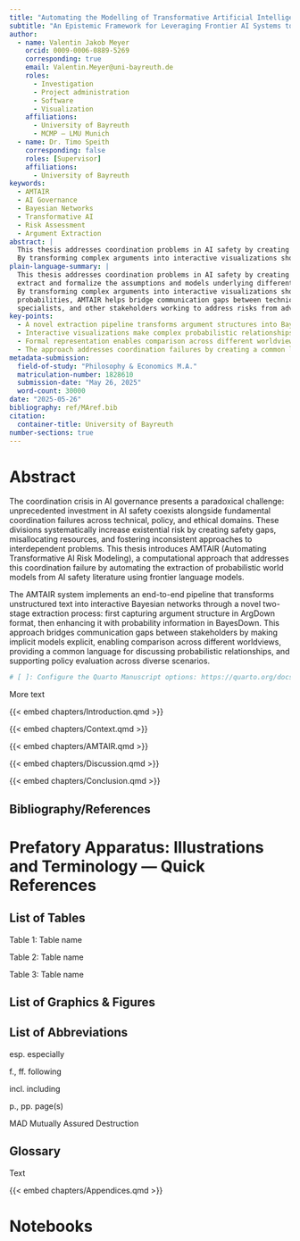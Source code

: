 ```yaml
---
title: "Automating the Modelling of Transformative Artificial Intelligence Risks"
subtitle: "An Epistemic Framework for Leveraging Frontier AI Systems to Upscale Conditional Policy Assessments in Bayesian Networks on a Narrow Path towards Existential Safety"
author:
  - name: Valentin Jakob Meyer
    orcid: 0009-0006-0889-5269
    corresponding: true
    email: Valentin.Meyer@uni-bayreuth.de
    roles:
      - Investigation
      - Project administration
      - Software
      - Visualization
    affiliations:
      - University of Bayreuth
      - MCMP — LMU Munich
  - name: Dr. Timo Speith
    corresponding: false
    roles: [Supervisor]
    affiliations:
      - University of Bayreuth
keywords:
  - AMTAIR
  - AI Governance
  - Bayesian Networks
  - Transformative AI
  - Risk Assessment
  - Argument Extraction
abstract: |
  This thesis addresses coordination problems in AI safety by creating tools that automatically extract and formalize the assumptions and models underlying different approaches to AI governance.
  By transforming complex arguments into interactive visualizations showing relationships and probabilities, AMTAIR helps bridge communication gaps between technical researchers, policy specialists, and other stakeholders working to address risks from advanced AI.
plain-language-summary: |
  This thesis addresses coordination problems in AI safety by creating tools that automatically
  extract and formalize the assumptions and models underlying different approaches to AI governance.
  By transforming complex arguments into interactive visualizations showing relationships and
  probabilities, AMTAIR helps bridge communication gaps between technical researchers, policy
  specialists, and other stakeholders working to address risks from advanced AI.
key-points:
  - A novel extraction pipeline transforms argument structures into Bayesian networks through a two-stage process
  - Interactive visualizations make complex probabilistic relationships accessible to diverse stakeholders
  - Formal representation enables comparison across different worldviews and assumptions
  - The approach addresses coordination failures by creating a common language for AI risk assessment
metadata-submission:
  field-of-study: "Philosophy & Economics M.A."
  matriculation-number: 1828610
  submission-date: "May 26, 2025"
  word-count: 30000
date: "2025-05-26"
bibliography: ref/MAref.bib
citation:
  container-title: University of Bayreuth
number-sections: true
---
```


# Abstract {.unnumbered}

The coordination crisis in AI governance presents a paradoxical challenge: unprecedented investment in AI safety coexists alongside fundamental coordination failures across technical, policy, and ethical domains. These divisions systematically increase existential risk by creating safety gaps, misallocating resources, and fostering inconsistent approaches to interdependent problems. This thesis introduces AMTAIR (Automating Transformative AI Risk Modeling), a computational approach that addresses this coordination failure by automating the extraction of probabilistic world models from AI safety literature using frontier language models.

The AMTAIR system implements an end-to-end pipeline that transforms unstructured text into interactive Bayesian networks through a novel two-stage extraction process: first capturing argument structure in ArgDown format, then enhancing it with probability information in BayesDown. This approach bridges communication gaps between stakeholders by making implicit models explicit, enabling comparison across different worldviews, providing a common language for discussing probabilistic relationships, and supporting policy evaluation across diverse scenarios.

<!-- [ ] Figure out Outline to Outline to Draft Workflow -->

<!-- [ ] Figure out Thesis "styling" (book vs manuscript) -->

<!-- [ ] Setup reliable "save as PDF" -->

<!-- [ ] Setup "save as LaTeX" -->

<!-- [ ] Adapt LaTeX / PDF based on (journal) template -->

<!-- [ ]: Clean up the introduction -->

<!-- [ ]: Test Quarto-Code-Links: https://quarto.org/docs/manuscripts/components.html#code-links -->

```r
# [ ]: Configure the Quarto Manuscript options: https://quarto.org/docs/manuscripts/components.html#including-notebooks
```

```{=html}
<!-- 
# Grading

## Research (10%)
• demonstrates knowledge of the subject area as drawn from appropriate sources
• incorporates insights from in-class discussions
• draws on appropriate additional materials beyond those covered in class (primary as well as secondary sources)
• covers relevant material at appropriate level of detail

## Structure (10%)
• outlines project clearly in the introduction
• discussion follows a logical order
• order of sections corresponds to outline
• uses appropriate topic and transition sentences
• employs proper signposting and cross-referencing throughout paper
• sections are appropriately numbered and headlined

##Language and Style (10%)
• employs appropriate tone and academic language
• uses effective and sophisticated sentence variety, diction, and vocabulary
• employs correct English spelling and grammar
• is clearly written and uses appropriate sentence complexity
• communicates main points effectively / is easy to follow
• formats citations and references correctly and consistently (e.g. (AUTHOR, YEAR) citation style)
• names all primary and secondary sources
• includes a complete list of references with full bibliographic details

 -->
```

More text

{{< embed chapters/Introduction.qmd >}}

{{< embed chapters/Context.qmd >}}

{{< embed chapters/AMTAIR.qmd >}}

{{< embed chapters/Discussion.qmd >}}

{{< embed chapters/Conclusion.qmd >}}

## Bibliography/References {.unnumbered}

::: {#refs}
:::

# Prefatory Apparatus: Illustrations and Terminology --- Quick References {.unnumbered}

## List of Tables {.unnumbered}

Table 1: Table name

Table 2: Table name

Table 3: Table name

## List of Graphics & Figures {.unnumbered}

## List of Abbreviations {.unnumbered}

esp. especially

f., ff. following

incl. including

p., pp. page(s)

MAD Mutually Assured Destruction

## Glossary {.unnumbered}

<!-- {{< embed chapters/Frontmatter.qmd >}}  -->

Text

{{< embed chapters/Appendices.qmd >}}

# Notebooks {.unnumbered}